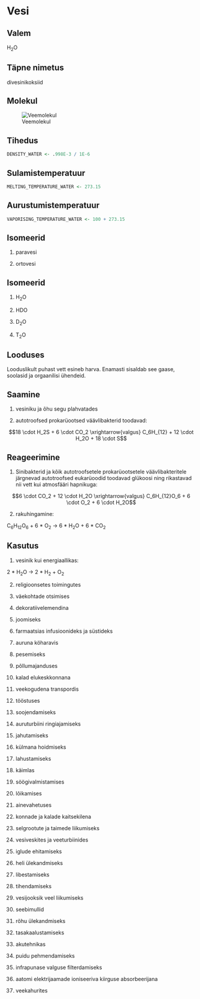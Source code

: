 # Vesi

## Valem

H~2~O

## Täpne nimetus

divesinikoksiid

## Molekul

![Veemolekul](Watermolecule.png)

## Tihedus

```r
DENSITY_WATER <- .998E-3 / 1E-6
```

## Sulamistemperatuur

```r
MELTING_TEMPERATURE_WATER <- 273.15
```

## Aurustumistemperatuur

```r
VAPORISING_TEMPERATURE_WATER <- 100 + 273.15
```

## Isomeerid

1. paravesi

2. ortovesi

## Isomeerid

1. H~2~O

2. HDO

3. D~2~O

4. T~2~O

## Looduses

Looduslikult puhast vett esineb harva. Enamasti sisaldab see gaase, soolasid ja orgaanilisi ühendeid.

## Saamine

1. vesiniku ja õhu segu plahvatades

2. autotroofsed prokarüootsed väävlibakterid toodavad:

$$18 \cdot H_2S + 6 \cdot CO_2 \xrightarrow{valgus} C_6H_{12} + 12 \cdot H_2O + 18 \cdot S$$

## Reageerimine

1. Sinibakterid ja kõik autotroofsetele prokarüootsetele väävlibakteritele järgnevad autotroofsed eukarüoodid toodavad glükoosi ning rikastavad nii vett kui atmosfääri hapnikuga:

$$6 \cdot CO_2 + 12 \cdot H_2O \xrightarrow{valgus} C_6H_{12}O_6 + 6 \cdot O_2 + 6 \cdot H_2O$$

2. rakuhingamine:

C~6~H~12~O~6~ + 6 * O~2~ -> 6 * H~2~O + 6 * CO~2~

## Kasutus

1. vesinik kui energiaallikas:

2 * H~2~O -> 2 * H~2~ + O~2~

2. religioonsetes toimingutes

3. väekohtade otsimises

4. dekoratiivelemendina

5. joomiseks

6. farmaatsias infusioonideks ja süstideks

7. auruna köharavis

8. pesemiseks

9. põllumajanduses

10. kalad elukeskkonnana

11. veekogudena transpordis

12. tööstuses

13. soojendamiseks

14. auruturbiini ringiajamiseks

15. jahutamiseks

16. külmana hoidmiseks

17. lahustamiseks

18. käimlas

19. söögivalmistamises

20. lõikamises

21. ainevahetuses

22. konnade ja kalade kaitsekilena

23. selgrootute ja taimede liikumiseks

24. vesiveskites ja veeturbiinides

25. iglude ehitamiseks

26. heli ülekandmiseks

27. libestamiseks

28. tihendamiseks

29. vesijooksik veel liikumiseks

30. seebimullid

31. rõhu ülekandmiseks

32. tasakaalustamiseks

33. akutehnikas

34. puidu pehmendamiseks

35. infrapunase valguse filterdamiseks

36. aatomi elektrijaamade ioniseeriva kiirguse absorbeerijana

37. veekahurites
